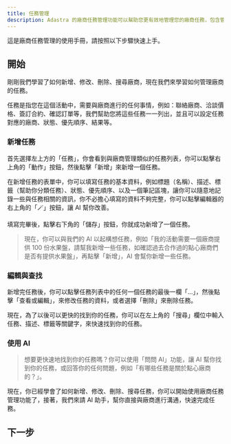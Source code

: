 ```yaml
---
title: 任務管理
description: Adastra 的廠商任務管理功能可以幫助您更有效地管理您的廠商任務，包含管理代辦事項、狀態、優先順序、結果等，讓您的廠商管理更加完整。
---
```


這是廠商任務管理的使用手冊，請按照以下步驟快速上手。

## 開始

剛剛我們學習了如何新增、修改、刪除、搜尋廠商，現在我們來學習如何管理廠商的任務。

任務是指您在這個活動中，需要與廠商進行的任何事情，例如：聯絡廠商、洽談價格、簽訂合約、確認訂單等，我們幫助您將這些任務一一列出，並且可以設定任務對應的廠商、狀態、優先順序、結果等。

### 新增任務

首先選擇左上方的「任務」，你會看到與廠商管理類似的任務列表，你可以點擊右上角的「動作」按鈕，然後點擊「新增」來新增一個任務。

在新增任務的表單中，你可以填寫任務的基本資料，例如標題（名稱）、描述、標籤（幫助你分類任務）、狀態、優先順序、以及一個筆記區塊，讓你可以隨意地記錄一些與任務相關的資訊，你不必擔心填寫的資料不夠完整，你可以點擊編輯器的右上角的「🪄」按鈕，讓 AI 幫你改善。

填寫完畢後，點擊右下角的「儲存」按鈕，你就成功新增了一個任務。

> 現在，你可以與我們的 AI 以起構想任務，例如「我的活動需要一個廠商提供 100 份水果盤，請幫我新增一些任務，如確認過去合作過的點心廠商們是否有提供水果盤」，再點擊「新增」，AI 會幫你新增一些任務。

### 編輯與查找

新增完任務後，你可以點擊任務列表中的任何一個任務的最後一欄「...」，然後點擊「查看或編輯」，來修改任務的資料，或者選擇「刪除」來刪除任務。

現在，為了以後可以更快的找到你的任務，你可以在左上角的「搜尋」欄位中輸入任務、描述、標籤等關鍵字，來快速找到你的任務。

### 使用 AI

> 想要更快速地找到你的任務嗎？你可以使用「問問 AI」功能，讓 AI 幫你找到你的任務，或回答你的任何問題，例如「有哪些任務是關於點心廠商的？」。

現在，你已經學會了如何新增、修改、刪除、搜尋任務，你可以開始使用廠商任務管理功能了，接著，我們來請 AI 助手，幫你直接與廠商進行溝通，快速完成任務。

## 下一步

<Cards>
  <Card title="AI 助手" href="/docs/planning/vendors/ai" />
</Cards>
